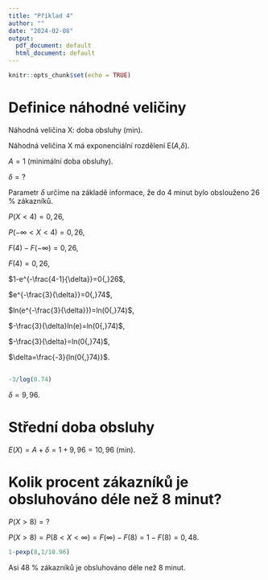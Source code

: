 ---
title: "Příklad 4"
author: ""
date: "2024-02-08"
output:
  pdf_document: default
  html_document: default
---

```{r setup, include=FALSE}
knitr::opts_chunk$set(echo = TRUE)
```

# Definice náhodné veličiny

Náhodná veličina X: doba obsluhy (min).

Náhodná veličina X má exponenciální rozdělení E($A$,$\delta$).

$A=1$ (minimální doba obsluhy).

$\delta=?$

Parametr $\delta$ určíme na základě informace, že do 4 minut bylo obslouženo 26 % zákazníků.

$P(X<4)=0{,}26$,

$P(-\infty<X<4)=0{,}26$,

$F(4)-F(-\infty)=0{,}26$,

$F(4)=0{,}26$,

$1-e^{-\frac{4-1}{\delta}}=0{,}26$,

$e^{-\frac{3}{\delta}}=0{,}74$,

$ln(e^{-\frac{3}{\delta}})=ln(0{,}74)$,

$-\frac{3}{\delta}ln(e)=ln(0{,}74)$,

$-\frac{3}{\delta}=ln(0{,}74)$,

$\delta=\frac{-3}{ln(0{,}74)}$.

## 
```{r}
-3/log(0.74)
```

$\delta=9,96$.


# Střední doba obsluhy

$E(X)=A+\delta=1+9{,}96=10{,}96$ (min).



# Kolik procent zákazníků je obsluhováno déle než 8 minut?

$P(X>8)=?$

$P(X>8)=P(8<X<\infty)=F(\infty)-F(8)=1-F(8)=0{,}48$.


```{r}
1-pexp(8,1/10.96)
```

Asi 48 % zákazníků je obsluhováno déle než 8 minut.















